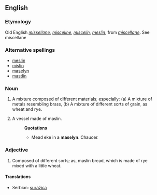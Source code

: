 ==English==

===Etymology===
Old English ''[[missellane]]'', ''[[misceline]]'', ''[[miscelin]]'', ''[[meslin]]'', from ''[[miscellane]]''. See miscellane

===Alternative spellings===
* [[meslin]]
* [[mislin]]
* [[maselyn]]
* [[mastlin]]

===Noun===
{{en-noun|maslins}}

# A mixture composed of different materials; especially: (a) A mixture of metals resembling brass, (b) A mixture of different sorts of grain, as wheat and rye.
# {{obsolete}} A vessel made of maslin.
#: '''Quotations'''
#:* Mead eke in a '''maselyn'''. Chaucer.

===Adjective===
{{en-adj}}

# Composed of different sorts; as, maslin bread, which is made of rye mixed with a little wheat.

====Translations====
* Serbian: [[suražica]]